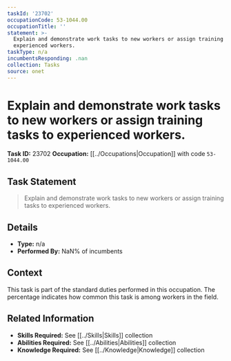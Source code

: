```yaml
---
taskId: '23702'
occupationCode: 53-1044.00
occupationTitle: ''
statement: >-
  Explain and demonstrate work tasks to new workers or assign training tasks to
  experienced workers.
taskType: n/a
incumbentsResponding: .nan
collection: Tasks
source: onet
---
```

# Explain and demonstrate work tasks to new workers or assign training tasks to experienced workers.

**Task ID:** 23702
**Occupation:** [[../Occupations|Occupation]] with code `53-1044.00`

## Task Statement

> Explain and demonstrate work tasks to new workers or assign training tasks to experienced workers.

## Details

- **Type:** n/a
- **Performed By:** NaN% of incumbents

## Context

This task is part of the standard duties performed in this occupation. The percentage indicates how common this task is among workers in the field.

## Related Information

- **Skills Required:** See [[../Skills|Skills]] collection
- **Abilities Required:** See [[../Abilities|Abilities]] collection
- **Knowledge Required:** See [[../Knowledge|Knowledge]] collection
